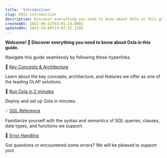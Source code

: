 ```yaml
---
title: 'Introduction'
slug: O9IS-introduction
description: Discover everything you need to know about Oxla in this guide. Learn about the key concepts and features we offer as one of the leading OLAP solutions.
createdAt: 2022-08-22T03:01:14.000Z
updatedAt: 2023-10-09T13:02:32.129Z
---
```


**Welcome! 🎉 Discover everything you need to know about Oxla in this guide.**

Navigate this guide seamlessly by following these hyperlinks.

📃 [Key Concepts & Architecture](https://docs.oxla.com/key-concepts-and-architecture)﻿

Learn about the key concepts, architecture, and features we offer as one of the leading OLAP solutions.

🚀 [Run Oxla in 2 minutes](https://docs.oxla.com/run-oxla-in-2-minutes)

Deploy and set up Oxla in minutes.&#x20;

💡 [SQL Reference](https://docs.oxla.com/sql-reference)﻿

Familiarize yourself with the syntax and semantics of SQL queries, clauses, data types, and functions we support.

🔎 [Error Handling](https://docs.oxla.com/error-handling)

Got questions or encountered some errors? We will be pleased to support you!









